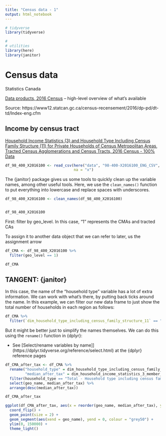 ```yaml
---
title: "Census data - 1"
output: html_notebook
---
```



```r
# tidyverse
library(tidyverse)

#
# utilities
library(here)
library(janitor)

```


# Census data

Statistics Canada

[Data products, 2016 Census](https://www12.statcan.gc.ca/census-recensement/2016/dp-pd/index-eng.cfm) -- high-level overview of what's available


Source:  https://www12.statcan.gc.ca/census-recensement/2016/dp-pd/dt-td/Index-eng.cfm 




## Income by census tract


[Household Income Statistics (3) and Household Type Including Census Family Structure (11) for Private Households of Census Metropolitan Areas, Tracted Census Agglomerations and Census Tracts, 2016 Census - 100% Data](https://www12.statcan.gc.ca/census-recensement/2016/dp-pd/dt-td/Rp-eng.cfm?TABID=4&LANG=E&A=R&APATH=3&DETAIL=0&DIM=0&FL=I&FREE=0&GC=001&GL=-1&GID=1241570&GK=10&GRP=1&O=D&PID=110193&PRID=10&PTYPE=109445&S=0&SHOWALL=0&SUB=999&Temporal=2016&THEME=119&VID=0&VNAMEE=&VNAMEF=&D1=0&D2=0&D3=0&D4=0&D5=0&D6=0)


```r

df_98_400_X2016100 <- read_csv(here("data", "98-400-X2016100_ENG_CSV", "98-400-X2016100_English_CSV_data.csv"),
                               na = "x")

```


The {janitor} package gives us some tools to quickly clean up the variable names, among other useful tools. Here, we use the `clean_names()` function to put everything into lowercase and replace spaces with underscores.


```r

df_98_400_X2016100 <- clean_names(df_98_400_X2016100)


df_98_400_X2016100

```


First: filter by geo_level. In this case, "1" represents the CMAs and tracted CAs

To assign it to another data object that we can refer to later, us the assignment arrow

```r

df_CMA <- df_98_400_X2016100 %>% 
  filter(geo_level == 1)

df_CMA

```

## TANGENT: {janitor}

In this case, the name of the "household type" variable has a lot of extra information. We can work with what's there, by putting back ticks around the name. In this example, we can filter our new data frame to just show the total number of households in each region as follows:

```r

df_CMA %>%
  filter(`dim_household_type_including_census_family_structure_11` == "Total - Household type including census family structure")

```


But it might be better just to simplify the names themselves. We can do this using the `rename()` function in {dplyr}:


* See [Select/rename variables by name]](https://dplyr.tidyverse.org/reference/select.html) at the {dplyr} reference pages

```r

df_CMA_after_tax <- df_CMA %>%
  rename("household_type" = dim_household_type_including_census_family_structure_11,
         "median_after_tax" = dim_household_income_statistics_3_member_id_3_median_after_tax_income_of_households) %>% 
  filter(household_type == "Total - Household type including census family structure") %>% 
  select(geo_name, median_after_tax) %>% 
  arrange(desc(median_after_tax))

df_CMA_after_tax  

```


```r

ggplot(df_CMA_after_tax, aes(x = reorder(geo_name, median_after_tax), y = median_after_tax)) +
  coord_flip() +
  geom_point(size = 2) +
  geom_segment(aes(xend = geo_name), yend = 0, colour = "grey50") +
  ylim(0, 150000) +
  theme_light()
  

```



